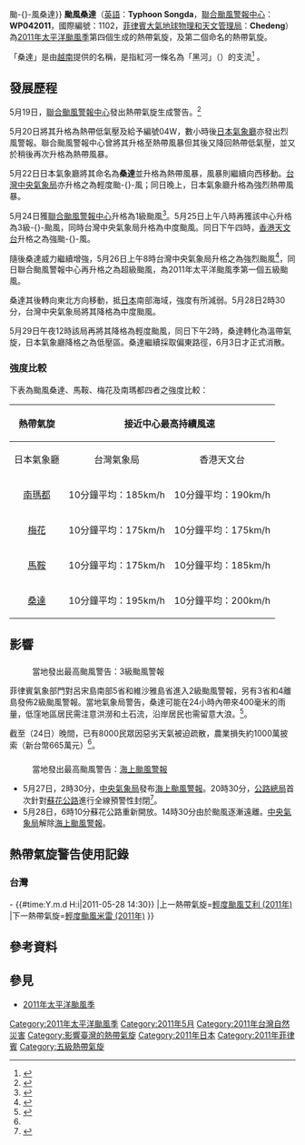 {{Veil|time=2015-09-12T08:58:52+00:00}}
{{NoteTA
|G1=TyphoonNew
|G2=TyphoonOld
|G3=Weather
|G4=CWBTyphoonOld
|T=zh:颱風桑達 (2011年);zh-cn:超强台风桑达 (2011年);zh-hk:超強颱風桑達 (2011年);zh-tw:強烈颱風桑達 (2011年);zh-mo:颱風桑達 (2011年);
|1=zh:颱風桑達;zh-ch:超强台风桑达;zh-hk:超強颱風桑達;zh-tw:強烈颱風桑達;zh-mo:颱風桑達;
|2=zh:Typhoon Songda; zh-cn:Super Typhoon Songda; zh-hk:Super Typhoon Songda; zh-tw:Severe Typhoon Songda; zh-mo: Typhoon Songda;
|skin=typhoon
}}
{{About|2011年的颱風桑達|其他名為「桑達」的熱帶氣旋|颱風桑達{{!}}颱-{}-風桑達}}
{{NoteUTC+8}}
{{颱風基礎資訊新
|颱風名稱               = 颱風桑達
|外文名稱               = Typhoon Songda
|外文語言               = 英文
|代表圖像               = Songda may 27 2011 0510Z (Edit).jpg
|代表圖像名稱           = 颱風桑達
|形成日期               = 2011年5月20日
|轉化日期               = 2011年5月29日
|消散日期               = 2011年6月3日
|十分鐘平均風速JMA      = 105|JMA=knot
|十分鐘平均風速CWB      = 55|CWB=m/s
|十分鐘平均風速KMA      = 53|KMA=m/s
|十分鐘平均風速HKO      = 205
|十分鐘平均風速PAGASA   = 195
|十分鐘平均風速NCHMF    = 205
|二分鐘平均風速         = 65|NMC=m/s
|一分鐘平均風速         = 140|SSHS=knot
|瞬間最大陣風           = 280<!--JMA-->
|最低氣壓               = 920<!--JMA-->
|財產損失               = 2億8700萬[[美元|美元]]
|死傷人數               = 
|影響地區               = {{PHI}}<br>{{TWN}}<br>{{JPN}}
|備註                   = 
|颱風路徑圖             = Songda 2011 track.png
|風季年份               = 2011
|風季位置               = 太平洋
}}
{{portal phs}}
'''颱風桑達'''（[[英語|英語]]：'''Typhoon Songda'''，[[聯合颱風警報中心|聯合颱風警報中心]]：'''WP042011'''，國際編號：1102，[[菲律賓大氣地球物理和天文管理局|菲律賓大氣地球物理和天文管理局]]：'''Chedeng'''）為[[2011年太平洋颱風季|2011年太平洋颱風季]]第四個生成的熱帶氣旋，及第二個命名的熱帶氣旋。

「桑達」是由[[越南|越南]]提供的名稱，是指紅河一條名為「黑河」（{{lang|vi|Sông Đà}}）的支流<ref>{{cite web|author=香港天文台|title=熱帶氣旋名稱的意義|url=http://www.hko.gov.hk/informtc/sound/tc_pronunciation2008c.htm#Vietnam|accessdate=2011-05-22|archive-date=2008-12-18|archive-url=https://web.archive.org/web/20081218051544/http://www.hko.gov.hk/informtc/sound/tc_pronunciation2008c.htm#Vietnam|dead-url=no}}</ref> 。

==發展歷程==
{{phs wikify}}
5月19日，[[聯合颱風警報中心|聯合颱風警報中心]]發出熱帶氣旋生成警告。<ref>{{cite web|author=聯合颱風警報中心|title=熱帶氣旋生成警告|url=http://www.usno.navy.mil/JTWC/|accessdate=2011-05-26|archive-date=2015-08-09|archive-url=https://web.archive.org/web/20150809201922/http://www.usno.navy.mil/JTWC/|dead-url=no}}</ref> 

5月20日將其升格為熱帶低氣壓及給予編號04W，數小時後[[日本氣象廳|日本氣象廳]]亦發出烈風警報。聯合颱風警報中心曾將其升格至熱帶風暴但其後又降回熱帶低氣壓，並又於稍後再次升格為熱帶風暴。

5月22日日本氣象廳將其命名為'''桑達'''並升格為熱帶風暴，風暴則繼續向西移動。[[台灣|台灣]][[中央氣象局|中央氣象局]]亦升格之為輕度颱-{}-風；同日晚上，日本氣象廳升格為強烈熱帶風暴。

5月24日獲[[聯合颱風警報中心|聯合颱風警報中心]]升格為1級颱風<ref>{{cite web|author=聯合颱風警報中心|title=颱風升格警報|url=http://www.usno.navy.mil/JTWC/|accessdate=2011-05-26|archive-date=2015-08-09|archive-url=https://web.archive.org/web/20150809201922/http://www.usno.navy.mil/JTWC/|dead-url=no}}</ref>。5月25日上午八時再獲該中心升格為3級-{}-颱風，同時台灣中央氣象局升格為中度颱風。同日下午四時，[[香港天文台|香港天文台]]升格之為強颱-{}-風。

隨後桑達威力繼續增強，5月26日上午8時台灣中央氣象局升格之為強烈颱風<ref>{{cite web|author=中央氣象局|title=強烈颱風警報|url=http://www.cwb.gov.tw/V6/typhoon/Data/PTA/TyphAll.htm|accessdate=2011-05-26}}</ref>，同日聯合颱風警報中心再升格之為超級颱風，為2011年太平洋颱風季第一個五級颱風。

桑達其後轉向東北方向移動，抵[[日本|日本]]南部海域，強度有所減弱。5月28日2時30分，台灣中央氣象局將其降格為中度颱風。

5月29日午夜12時該局再將其降格為輕度颱風，同日下午2時，桑達轉化為溫帶氣旋，日本氣象廳降格之為低壓區。桑達繼續採取偏東路徑，6月3日才正式消散。

===強度比較===
下表為颱風桑達、馬鞍、梅花及南瑪都四者之強度比較：
{| class="wikitable sortable"
|-
! align="center" rowspan="2" | 熱帶氣旋
! align="center" colspan="6" | 接近中心最高持續風速
! align="center" colspan="2" | 德沃夏克分析法
|-
! 日本氣象廳
! 台灣氣象局
! 香港天文台
! 菲律賓大氣地球物理和天文管理局
! 中國中央氣象台
! 聯合颱風警報中心
! T指數
! CI值
|-
|[[颱風南瑪都_(2011年)|南瑪都]]||10分鐘平均：185km/h||10分鐘平均：190km/h||10分鐘平均：195km/h||10分鐘平均：195km/h||2分鐘平均：215km/h||1分鐘平均：260km/h||T6.5||T6.8
|-
|[[颱風梅花_(2011年)|梅花]]||10分鐘平均：175km/h||10分鐘平均：175km/h||10分鐘平均：185km/h||10分鐘平均：175km/h||2分鐘平均：235km/h||1分鐘平均：260km/h||T6.5||T6.7
|-
|[[颱風馬鞍_(2011年)|馬鞍]]||10分鐘平均：175km/h||10分鐘平均：185km/h||10分鐘平均：185km/h||10分鐘平均：195km/h||2分鐘平均：200km/h||1分鐘平均：215km/h||T6.0||T6.0
|-
|[[颱風桑達_(2011年)|桑達]]||10分鐘平均：195km/h||10分鐘平均：200km/h||10分鐘平均：205km/h||10分鐘平均：195km/h||2分鐘平均：235km/h||1分鐘平均：260km/h||T7.0||T7.2
|}

== 影響 ==
==={{PHI}}===
:當地發出最高颱風警告：3級颱風警報
菲律賓氣象部門對呂宋島南部5省和維沙雅島省進入2級颱風警報，另有3省和4離島發佈2級颱風警報。當地氣象局警告，桑達可能在24小時內帶來400毫米的雨量，低窪地區居民需注意洪澇和土石流，沿岸居民也需留意大浪。<ref name="#1">{{cite news|url=http://n.yam.com/cna/international/201105/20110525323843.html|title=桑達逼近 菲6省2級警報|date=2011-05-25|accessdate=2011-05-27}}</ref>。

截至（24日）晚間，已有8000民眾因惡劣天氣被迫疏散，農業損失約1000萬披索（新台幣665萬元）<ref name="#1"/>。

==={{TWN}}===
:當地發出最高颱風警告：[[海上颱風警報|海上颱風警報]]
*5月27日，2時30分，[[中央氣象局|中央氣象局]]發布[[海上颱風警報|海上颱風警報]]。20時30分，[[公路總局|公路總局]]首次針對[[蘇花公路|蘇花公路]]進行全線預警性封閉<ref>{{cite news|first=|last=|authorlink=|coauthors=|title=桑達水氣豐沛 蘇花首度預警性全線封路|url=http://news.rti.org.tw/index_newsContent.aspx?nid=299143&id=3&id2=1|work=|publisher=中央社|date=2011-05-28|accessdate=2011-05-28}}{{dead link|date=2018年5月 |bot=InternetArchiveBot |fix-attempted=yes }}</ref>。
*5月28日，6時10分蘇花公路重新開放。14時30分由於颱風逐漸遠離。[[中央氣象局|中央氣象局]]解除[[海上颱風警報|海上颱風警報]]。

== 熱帶氣旋警告使用記錄 ==
===台灣===
{{熱帶氣旋警告使用記錄
|氣象台=[[交通部中央氣象局|交通部中央氣象局]]
|警告系統=[[中央氣象局颱風警報|颱風警報]]
|熱帶氣旋警告=[[海上颱風警報|海上颱風警報]]
|使用時間={{#time:Y.m.d H:i|2011-05-27 2:30}} - {{#time:Y.m.d H:i|2011-05-28 14:30}}
|上一熱帶氣旋=[[熱帶風暴艾利_(2011年)|輕度颱風艾利 (2011年)]]
|下一熱帶氣旋=[[強烈熱帶風暴米雷_(2011年)|輕度颱風米雷 (2011年)]]
}}

==參考資料==
{{reflist|2}}

==參見==
{{commonscat|Typhoon_Songda_(2011)}}
* [[2011年太平洋颱風季|2011年太平洋颱風季]]

{{2011_Pacific_typhoon_season_buttons}}

[[Category:2011年太平洋颱風季|Category:2011年太平洋颱風季]]
[[Category:2011年5月|Category:2011年5月]]
[[Category:2011年台灣自然災害|Category:2011年台灣自然災害]]
[[Category:影響臺灣的熱帶氣旋|Category:影響臺灣的熱帶氣旋]]
[[Category:2011年日本|Category:2011年日本]]
[[Category:2011年菲律賓|Category:2011年菲律賓]]
[[Category:五級熱帶氣旋|Category:五級熱帶氣旋]]